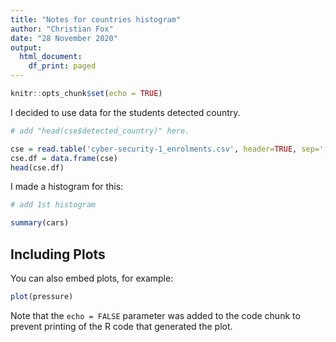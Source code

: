 ```yaml
---
title: "Notes for countries histogram"
author: "Christian Fox"
date: "28 November 2020"
output:
  html_document:
    df_print: paged
---
```


```r
knitr::opts_chunk$set(echo = TRUE)
```


I decided to use data for the students detected country. 
```r
# add "head(cse$detected_country)" here.

cse = read.table('cyber-security-1_enrolments.csv', header=TRUE, sep=',')
cse.df = data.frame(cse)
head(cse.df)


```
I made a histogram for this:
```r
# add 1st histogram

```










```r
summary(cars)
```

## Including Plots

You can also embed plots, for example:

```r
plot(pressure)
```

Note that the `echo = FALSE` parameter was added to the code chunk to prevent printing of the R code that generated the plot.
